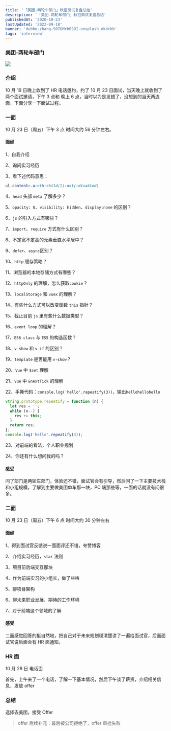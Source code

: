 ```yaml
---
title: '「美团-两轮车部门」秋招面试复盘总结'
description: '「美团-两轮车部门」秋招面试复盘总结'
publishedAt: '2020-10-23'
lastUpdated: '2022-09-18'
banner: 'dubhe-zhang-S07GMrbBS9I-unsplash_okdckb'
tags: 'interview'
---
```


### 美团-两轮车部门

![](https://img-blog.csdnimg.cn/20201023210708312.png?x-oss-process=image/watermark,type_ZmFuZ3poZW5naGVpdGk,shadow_10,text_aHR0cHM6Ly9ibG9nLmNzZG4ubmV0L3dlaXhpbl80MjQyOTcxOA==,size_16,color_FFFFFF,t_70#pic_center)

### 介绍

10 月 19 日晚上收到了 HR 电话邀约，约了 10 月 23 日面试，当天晚上就收到了两个面试邀请，下午 3 点和 晚上 6 点，当时以为是发错了，没想到的当天两连面，下面分享一下面试过程。

### 一面

10 月 23 日（周五）下午 3 点 时间大约 56 分钟左右。

#### 面经

1、自我介绍

2、询问实习经历

3、看下述代码意思：

```css
ul.content>.a:nth-child(2):not(:disabled)
```

4、`head` 头部 `meta` 了解多少？

5、`opacity: 0`、`visibility: hidden`、`display:none` 的区别？

6、`js` 的引入方式有哪些？

7、`import`、`require` 方式有什么区别？

8、不定宽不定高的元素垂直水平居中？

9、`defer`、`async`区别？

10、`http` 缓存策略？

11、浏览器的本地存储方式有哪些？

12、`httpOnly` 的理解，怎么获取`cookie`？

13、`localStorage` 和 `vuex` 的理解？

14、有些什么方式可以改变函数 `this` 指针？

15、截止目前 `js` 里有些什么数据类型？

16、`event loop` 的理解？

17、`ES6 class` 与 `ES5` 的构造函数？

18、`v-show` 和 `v-if` 的区别？

19、`template` 是否能用 `v-show`？

20、`Vue` 中 `$set` 理解

21、`Vue` 中 `&nextTick` 的理解

22、手撕代码：`console.log('hello'.repeatify(3))`，输出`hellohellohello`

```javascript
String.prototype.repeatify = function (n) {
  let res = '';
  while (n--) {
    res += this;
  }
  return res;
};
console.log('hello'.repeatify(3));
```

23、对前端的看法，个人职业规划

24、你还有什么想问我的吗？

#### 感受

问了部门是两轮车部门，体验还不错，面试官会有引导，然后问了一下主要技术栈和小组规模，了解到主要做美团单车那一块，PC 端那些等，一面的话就没有问很多。

### 二面

10 月 23 日（周五）下午 6 点 时间大约 30 分钟左右

#### 面经

1、得到面试官反馈说一面面评还不错，夸赞博客

2、介绍实习经历，`star` 法则

3、项目前后端交互那块

4、作为前端实习的小组长，做了些啥

5、聊项目架构

6、聊未来职业发展、期待的工作环境

7、对于前端这个领域的了解

#### 感受

二面感觉回答的挺自然地，把自己对于未来规划理清楚讲了一遍给面试官，后面面试官说后面会有 HR 面通知。

### HR 面

10 月 28 日 电话面

首先，上午来了一个电话，了解一下基本情况，然后下午谈了薪资，介绍相关信息，发放 offer

### 总结

选择去美团，接受 Offer

> offer 后续补充：最后被公司拒绝了，offer 审批失败
